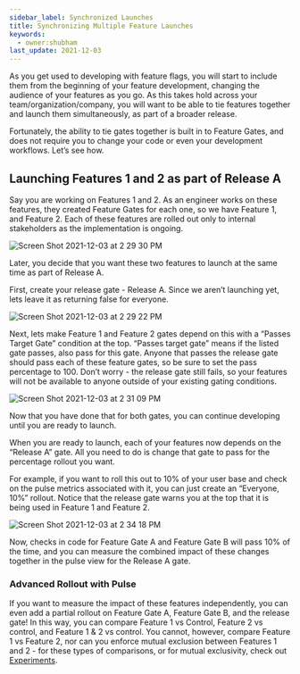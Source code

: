 ```yaml
---
sidebar_label: Synchronized Launches
title: Synchronizing Multiple Feature Launches
keywords:
  - owner:shubham
last_update: 2021-12-03
---
```


As you get used to developing with feature flags, you will start to include them from the beginning of your feature development, changing the audience of your features as you go.  As this takes hold across your team/organization/company, you will want to be able to tie features together and launch them simultaneously, as part of a broader release.

Fortunately, the ability to tie gates together is built in to Feature Gates, and does not require you to change your code or even your development workflows. Let’s see how.

## Launching Features 1 and 2 as part of Release A

Say you are working on Features 1 and 2.  As an engineer works on these features, they created Feature Gates for each one, so we have Feature 1, and Feature 2.  Each of these features are rolled out only to internal stakeholders as the implementation is ongoing.

![Screen Shot 2021-12-03 at 2 29 30 PM](https://user-images.githubusercontent.com/74584483/144681310-f63c20fb-0864-432e-9146-faec21fe4971.png)

Later, you decide that you want these two features to launch at the same time as part of Release A.

First, create your release gate - Release A. Since we aren’t launching yet, lets leave it as returning false for everyone.

![Screen Shot 2021-12-03 at 2 29 22 PM](https://user-images.githubusercontent.com/74584483/144681358-110f1639-a292-460f-a013-5fc37cfcb500.png)

Next, lets make Feature 1 and Feature 2 gates depend on this with a “Passes Target Gate” condition at the top. “Passes target gate” means if the listed gate passes, also pass for this gate. Anyone that passes the release gate should pass each of these feature gates, so be sure to set the pass percentage to 100.  Don’t worry - the release gate still fails, so your features will not be available to anyone outside of your existing gating conditions.

![Screen Shot 2021-12-03 at 2 31 09 PM](https://user-images.githubusercontent.com/74584483/144681452-39f9d777-c1d6-475c-b035-0f6eba8f38d6.png)

Now that you have done that for both gates, you can continue developing until you are ready to launch.

When you are ready to launch, each of your features now depends on the “Release A” gate.  All you need to do is change that gate to pass for the percentage rollout you want.

For example, if you want to roll this out to 10% of your user base and check on the pulse metrics associated with it, you can just create an “Everyone, 10%” rollout.  Notice that the release gate warns you at the top that it is being used in Feature 1 and Feature 2.

![Screen Shot 2021-12-03 at 2 34 18 PM](https://user-images.githubusercontent.com/74584483/144681755-fcf60e34-6208-40a6-bcde-ca02cf4935f1.png)

Now, checks in code for Feature Gate A and Feature Gate B will pass 10% of the time, and you can measure the combined impact of these changes together in the pulse view for the Release A gate.  

### Advanced Rollout with Pulse

If you want to measure the impact of these features independently, you can even add a partial rollout on Feature Gate A, Feature Gate B, and the release gate!  In this way, you can compare Feature 1 vs Control, Feature 2 vs control, and Feature 1 & 2 vs control.  You cannot, however, compare Feature 1 vs Feature 2, nor can you enforce mutual exclusion between Features 1 and 2 - for these types of comparisons, or for mutual exclusivity, check out [Experiments](/experiments-plus).
